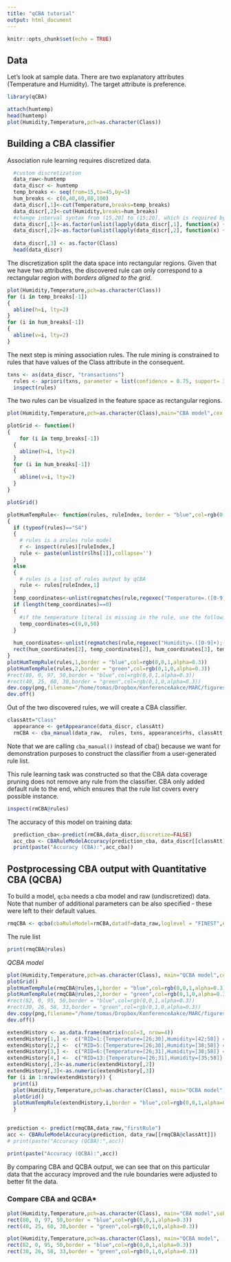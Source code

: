 ```yaml
---
title: "qCBA tutorial"
output: html_document
---
```


```r
knitr::opts_chunk$set(echo = TRUE)
```

## Data

Let's look at sample data. There are two explanatory attributes (Temperature and Humidity). The target attribute is preference. 


```r
library(qCBA)
```


```r
attach(humtemp)
head(humtemp)
plot(Humidity,Temperature,pch=as.character(Class))
```

## Building a CBA classifier
Association rule learning requires discretized data.


```r
  #custom discretization
  data_raw<-humtemp
  data_discr <- humtemp
  temp_breaks <- seq(from=15,to=45,by=5)
  hum_breaks <- c(0,40,60,80,100)
  data_discr[,1]<-cut(Temperature,breaks=temp_breaks)
  data_discr[,2]<-cut(Humidity,breaks=hum_breaks)
  #change interval syntax from (15,20] to (15;20], which is required by MARC
  data_discr[,1]<-as.factor(unlist(lapply(data_discr[,1], function(x) {gsub(",", ";", x)})))
  data_discr[,2]<-as.factor(unlist(lapply(data_discr[,2], function(x) {gsub(",", ";", x)})))
  
  data_discr[,3] <- as.factor(Class)
  head(data_discr)

```
The discretization split the data space into rectangular regions. Given that we have two attributes, the discovered rule can only correspond to a rectangular region with *borders aligned to the grid*.

```r
plot(Humidity,Temperature,pch=as.character(Class))
for (i in temp_breaks[-1])
{
  abline(h=i, lty=2)
}
for (i in hum_breaks[-1])
{
  abline(v=i, lty=2)
}

```


The next step is mining association rules. The rule mining is constrained to rules that have values of the Class attribute in the consequent.

```r
txns <- as(data_discr, "transactions")
  rules <- apriori(txns, parameter = list(confidence = 0.75, support= 3/nrow(data_discr), minlen=1, maxlen=5))
  inspect(rules)
```
The two rules can be visualized in the feature space as rectangular regions. 

```r
plot(Humidity,Temperature,pch=as.character(Class),main="CBA model",cex.lab=1.5, cex.axis=1.5, cex.main=1.5, cex.sub=1.5)

plotGrid <- function()
{
    for (i in temp_breaks[-1])
  {
    abline(h=i, lty=2)
  }
  for (i in hum_breaks[-1])
  {
    abline(v=i, lty=2)
  }
}

plotGrid()

plotHumTempRule<- function(rules, ruleIndex, border = "blue",col=rgb(0,0,1,alpha=0.3) )
{
  if (typeof(rules)=="S4")
  {
    # rules is a arules rule model
    r <- inspect(rules)[ruleIndex,]
    rule <- paste(unlist(r$lhs[1]),collapse='')
  }
  else
  {
    # rules is a list of rules output by qCBA
    rule <- rules[ruleIndex,1]
  }
  temp_coordinates<-unlist(regmatches(rule,regexec("Temperature=.([0-9]+);([0-9]+).",rule)))
  if (length(temp_coordinates)==0)
  {
    #if the temperature literal is missing in the rule, use the following coordinates
    temp_coordinates=c(0,0,50)
  }
  
  hum_coordinates<-unlist(regmatches(rule,regexec("Humidity=.([0-9]+);([0-9]+).",rule)))
  rect(hum_coordinates[2], temp_coordinates[2], hum_coordinates[3], temp_coordinates[3],border=border,col=col)
}
plotHumTempRule(rules,1,border = "blue",col=rgb(0,0,1,alpha=0.3))
plotHumTempRule(rules,2,border = "green",col=rgb(0,1,0,alpha=0.3))
#rect(80, 0, 97, 50,border = "blue",col=rgb(0,0,1,alpha=0.3))
#rect(40, 25, 60, 30,border = "green",col=rgb(0,1,0,alpha=0.3))
dev.copy(png,filename="/home/tomas/Dropbox/KonferenceAakce/MARC/figures/cba.png")
dev.off()
```


Out of the two discovered rules, we will create a CBA classifier.
```r
classAtt="Class"
  appearance <- getAppearance(data_discr, classAtt)
  rmCBA <- cba_manual(data_raw,  rules, txns, appearance$rhs, classAtt, cutp= list(), pruning_options=NULL)
```
Note that we are calling `cba_manual()` instead of cba() because we want for demonstration purposes to construct the classifier from a user-generated rule list.

This rule learning task was constructed so that the CBA data coverage pruning does not remove any rule from the classifier. CBA only added default rule to the end, which ensures that the rule list  covers every possible instance.

```r
inspect(rmCBA@rules)
```
The accuracy of this model on training data:
```r
  prediction_cba<-predict(rmCBA,data_discr,discretize=FALSE)
  acc_cba <- CBARuleModelAccuracy(prediction_cba, data_discr[[classAtt]])
  print(paste("Accuracy (CBA):",acc_cba))
```
## Postprocessing CBA output with Quantitative CBA (QCBA)

To build a model, `qcba` needs a cba model and raw (undiscretized) data. Note that number of additional parameters can be also specified - these were left to their default values.
```r
rmqCBA <- qcba(cbaRuleModel=rmCBA,datadf=data_raw,loglevel = "FINEST",extensionStrategy= "ConfImprovementAgainstLastConfirmedExtension",minImprovement=0,minCondImprovement=-0.15,minConf = 0.5)
```
The rule list 

```r
print(rmqCBA@rules)
```
*QCBA model*

```r
plot(Humidity,Temperature,pch=as.character(Class), main="QCBA model",cex.lab=1.5, cex.axis=1.5, cex.main=1.5, cex.sub=1.5)
plotGrid()
plotHumTempRule(rmqCBA@rules,1,border = "blue",col=rgb(0,0,1,alpha=0.3))
plotHumTempRule(rmqCBA@rules,2,border = "green",col=rgb(0,1,0,alpha=0.3))
#rect(82, 0, 95, 50,border = "blue",col=rgb(0,0,1,alpha=0.3))
#rect(30, 26, 58, 33,border = "green",col=rgb(0,1,0,alpha=0.3))
dev.copy(png,filename="/home/tomas/Dropbox/KonferenceAakce/MARC/figures/qcba.png")
dev.off()
```



```r
extendHistory <- as.data.frame(matrix(ncol=3, nrow=4))
extendHistory[1,] <-  c("RID=1:{Temperature=[26;30],Humidity=[42;58]} => {Class=4}",0.0882353,0.75)
extendHistory[2,] <-  c("RID=5:{Temperature=[26;30],Humidity=[38;58]} => {Class=4}",0.14705883,0.8333333)
extendHistory[3,] <-  c("RID=6:{Temperature=[26;31],Humidity=[38;58]} => {Class=4}",0.14705883,0.8333333)
extendHistory[4,] <-  c("RID=13:{Temperature=[26;31],Humidity=[35;58]} => {Class=4}",0.1764706,0.85714287)
extendHistory[,2]<-as.numeric(extendHistory[,2])
extendHistory[,3]<-as.numeric(extendHistory[,3])
for (i in 1:nrow(extendHistory)) {
  print(i)
  plot(Humidity,Temperature,pch=as.character(Class), main="QCBA model",cex.lab=1.5, cex.axis=1.5, cex.main=1.5, cex.sub=1, sub=paste("Conf:",round(extendHistory[i,3],2)," Supp:",round(extendHistory[i,2],2)))
  plotGrid()
  plotHumTempRule(extendHistory,i,border = "blue",col=rgb(0,0,1,alpha=0.3))
  }
  
```

```r
prediction <- predict(rmqCBA,data_raw,"firstRule")
acc <- CBARuleModelAccuracy(prediction, data_raw[[rmqCBA@classAtt]])
# print(paste("Accuracy (QCBA):",acc))
```

```r
print(paste("Accuracy (QCBA):",acc))
```
By comparing CBA and QCBA output, we can see that on this particular data that the accuracy improved and the rule boundaries were adjusted to better fit the data. 

### Compare CBA and QCBA*

```r
plot(Humidity,Temperature,pch=as.character(Class), main="CBA model",sub=paste("Accuracy:",round(acc_cba,2)))
rect(80, 0, 97, 50,border = "blue",col=rgb(0,0,1,alpha=0.3))
rect(40, 25, 60, 30,border = "green",col=rgb(0,1,0,alpha=0.3))

plot(Humidity,Temperature,pch=as.character(Class), main="QCBA model", ,sub=paste("Accuracy:",round(acc,2)))
rect(82, 0, 95, 50,border = "blue",col=rgb(0,0,1,alpha=0.3))
rect(30, 26, 58, 33,border = "green",col=rgb(0,1,0,alpha=0.3))

```
